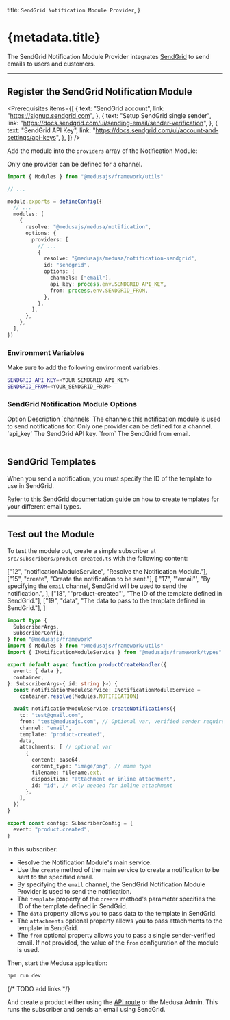 
  title: `SendGrid Notification Module Provider`,
}

# {metadata.title}

The SendGrid Notification Module Provider integrates [SendGrid](https://sendgrid.com) to send emails to users and customers.

---

## Register the SendGrid Notification Module

<Prerequisites
  items={[
    {
      text: "SendGrid account",
      link: "https://signup.sendgrid.com",
    },
    {
      text: "Setup SendGrid single sender",
      link: "https://docs.sendgrid.com/ui/sending-email/sender-verification",
    },
    {
      text: "SendGrid API Key",
      link: "https://docs.sendgrid.com/ui/account-and-settings/api-keys",
    },
  ]}
/>

Add the module into the `providers` array of the Notification Module:

<Note>

Only one provider can be defined for a channel.

</Note>

```ts title="medusa-config.ts"
import { Modules } from "@medusajs/framework/utils"

// ...

module.exports = defineConfig({
  // ...
  modules: [
    {
      resolve: "@medusajs/medusa/notification",
      options: {
        providers: [
          // ...
          {
            resolve: "@medusajs/medusa/notification-sendgrid",
            id: "sendgrid",
            options: {
              channels: ["email"],
              api_key: process.env.SENDGRID_API_KEY,
              from: process.env.SENDGRID_FROM,
            },
          },
        ],
      },
    },
  ],
})
```

### Environment Variables

Make sure to add the following environment variables:

```bash
SENDGRID_API_KEY=<YOUR_SENDGRID_API_KEY>
SENDGRID_FROM=<YOUR_SENDGRID_FROM>
```

### SendGrid Notification Module Options

<Table>
  <Table.Header>
    <Table.Row>
      <Table.HeaderCell>Option</Table.HeaderCell>
      <Table.HeaderCell>Description</Table.HeaderCell>
    </Table.Row>
  </Table.Header>
  <Table.Body>
    <Table.Row>
      <Table.Cell>`channels`</Table.Cell>
      <Table.Cell>
        The channels this notification module is used to send notifications for.
        Only one provider can be defined for a channel.
      </Table.Cell>
    </Table.Row>
    <Table.Row>
      <Table.Cell>`api_key`</Table.Cell>
      <Table.Cell>The SendGrid API key.</Table.Cell>
    </Table.Row>
    <Table.Row>
      <Table.Cell>`from`</Table.Cell>
      <Table.Cell>The SendGrid from email.</Table.Cell>
    </Table.Row>
  </Table.Body>
</Table>

## SendGrid Templates

When you send a notification, you must specify the ID of the template to use in SendGrid.

Refer to [this SendGrid documentation guide](https://docs.sendgrid.com/ui/sending-email/how-to-send-an-email-with-dynamic-templates) on how to create templates for your different email types.

---

## Test out the Module

To test the module out, create a simple subscriber at `src/subscribers/product-created.ts` with the following content:

  ["12", "notificationModuleService", "Resolve the Notification Module."],
  ["15", "create", "Create the notification to be sent."],
  [
    "17",
    '"email"',
    "By specifying the `email` channel, SendGrid will be used to send the notification.",
  ],
  ["18", '"product-created"', "The ID of the template defined in SendGrid."],
  ["19", "data", "The data to pass to the template defined in SendGrid."],
]

```ts title="src/subscribers/product-created.ts" highlights={highlights} collapsibleLines="1-7" expandButtonLabel="Show Imports"
import type {
  SubscriberArgs,
  SubscriberConfig,
} from "@medusajs/framework"
import { Modules } from "@medusajs/framework/utils"
import { INotificationModuleService } from "@medusajs/framework/types"

export default async function productCreateHandler({
  event: { data },
  container,
}: SubscriberArgs<{ id: string }>) {
  const notificationModuleService: INotificationModuleService =
    container.resolve(Modules.NOTIFICATION)

  await notificationModuleService.createNotifications({
    to: "test@gmail.com",
    from: "test@medusajs.com", // Optional var, verified sender required
    channel: "email",
    template: "product-created",
    data,
    attachments: [ // optional var
      {
        content: base64,
        content_type: "image/png", // mime type
        filename: filename.ext,
        disposition: "attachment or inline attachment",
        id: "id", // only needed for inline attachment
      },
    ],
  })
}

export const config: SubscriberConfig = {
  event: "product.created",
}
```

In this subscriber:

- Resolve the Notification Module's main service.
- Use the `create` method of the main service to create a notification to be sent to the specified email.
- By specifying the `email` channel, the SendGrid Notification Module Provider is used to send the notification.
- The `template` property of the `create` method's parameter specifies the ID of the template defined in SendGrid.
- The `data` property allows you to pass data to the template in SendGrid.
- The `attachments` optional property allows you to pass attachments to the template in SendGrid.
- The `from` optional property allows you to pass a single sender-verified email. If not provided, the value of the `from` configuration of the module is used.

Then, start the Medusa application:

```bash npm2yarn
npm run dev
```

{/* TODO add links */}

And create a product either using the [API route](!api!/admin#products_postproducts) or the Medusa Admin. This runs the subscriber and sends an email using SendGrid.
